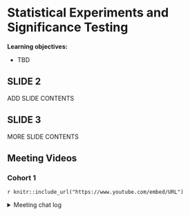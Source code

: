 # Statistical Experiments and Significance Testing

**Learning objectives:**

- TBD

## SLIDE 2

ADD SLIDE CONTENTS

## SLIDE 3

MORE SLIDE CONTENTS

## Meeting Videos

### Cohort 1

`r knitr::include_url("https://www.youtube.com/embed/URL")`

<details>
<summary> Meeting chat log </summary>

```
CHAT LOG
```
</details>
